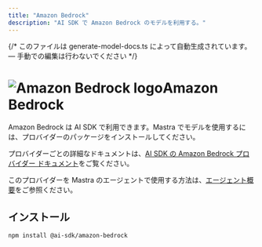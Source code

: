 ```yaml
---
title: "Amazon Bedrock"
description: "AI SDK で Amazon Bedrock のモデルを利用する。"
---
```


{/* このファイルは generate-model-docs.ts によって自動生成されています。— 手動での編集は行わないでください */}


# <img src="https://models.dev/logos/amazon-bedrock.svg" alt="Amazon Bedrock logo" className="inline w-8 h-8 mr-2 align-middle dark:invert dark:brightness-0 dark:contrast-200" />Amazon Bedrock

Amazon Bedrock は AI SDK で利用できます。Mastra でモデルを使用するには、プロバイダーのパッケージをインストールしてください。

プロバイダーごとの詳細なドキュメントは、[AI SDK の Amazon Bedrock プロバイダー ドキュメント](https://ai-sdk.dev/providers/ai-sdk-providers/amazon-bedrock)をご覧ください。

このプロバイダーを Mastra のエージェントで使用する方法は、[エージェント概要](/docs/agents/overview)をご参照ください。

## インストール

```bash npm2yarn copy
npm install @ai-sdk/amazon-bedrock
```

